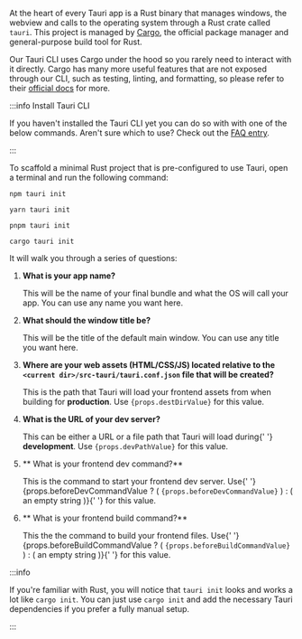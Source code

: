 
At the heart of every Tauri app is a Rust binary that manages windows, the webview and calls to the operating system through a Rust crate called `tauri`. This project is managed by [Cargo], the official package manager and general-purpose build tool for Rust.

Our Tauri CLI uses Cargo under the hood so you rarely need to interact with it directly. Cargo has many more useful features that are not exposed through our CLI, such as testing, linting, and formatting, so please refer to their [official docs][cargo commands] for more.

:::info Install Tauri CLI

If you haven't installed the Tauri CLI yet you can do so with with one of the below commands. Aren't sure which to use? Check out the [FAQ entry].

<InstallTauriCLI />

:::

To scaffold a minimal Rust project that is pre-configured to use Tauri, open a terminal and run the following command:

<Tabs groupId="package-manager">
<TabItem value="npm" label="npm" default>

```shell
npm tauri init
```

</TabItem>
<TabItem value="yarn" label="yarn">

```shell
yarn tauri init
```

</TabItem>
<TabItem value="pnpm" label="pnpm">

```shell
pnpm tauri init
```

</TabItem>
<TabItem value="cargo" label="cargo">

```shell
cargo tauri init
```

</TabItem>
</Tabs>

It will walk you through a series of questions:

1. **What is your app name?**

   This will be the name of your final bundle and what the OS will call your app. You can use any name you want here.

2. **What should the window title be?**

   This will be the title of the default main window. You can use any title you want here.

3. **Where are your web assets (HTML/CSS/JS) located relative to the `<current dir>/src-tauri/tauri.conf.json` file that will be created?**

   <div>
     This is the path that Tauri will load your frontend assets from when
     building for <b>production</b>. Use <code>{props.destDirValue}</code> for
     this value.
   </div>

4. **What is the URL of your dev server?**

   <div>
     This can be either a URL or a file path that Tauri will load during{' '}
     <b>development</b>. Use <code>{props.devPathValue}</code> for this value.
   </div>

5. ** What is your frontend dev command?**

   <div>
     This is the command to start your frontend dev server. Use{' '}
     {props.beforeDevCommandValue ? (
       <code>{props.beforeDevCommandValue}</code>
     ) : (
       <span>an empty string</span>
     )}{' '}
     for this value.
   </div>

6. ** What is your frontend build command?**
   <div>
     This the the command to build your frontend files. Use{' '}
     {props.beforeBuildCommandValue ? (
       <code>{props.beforeBuildCommandValue}</code>
     ) : (
       <span>an empty string</span>
     )}{' '}
     for this value.
   </div>

:::info

If you're familiar with Rust, you will notice that `tauri init` looks and works a lot like `cargo init`. You can just use `cargo init` and add the necessary Tauri dependencies if you prefer a fully manual setup.

:::

<TauriFiles />

[manifest-format]: https://doc.rust-lang.org/cargo/reference/manifest.html
[cfg macro]: https://doc.rust-lang.org/rust-by-example/attribute/cfg.html
[api config]: ../../../api/config.md
[icons]: ../../features/icons.md
[prerequisites]: ../prerequisites.md
[cargo]: https://doc.rust-lang.org/cargo/
[cargo commands]: https://doc.rust-lang.org/cargo/commands/index.html
[faq entry]: ../../faq.md#node-or-cargo
